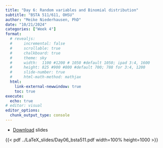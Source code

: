 ```yaml
---
title: "Day 6: Random variables and Binomial distribution"
subtitle: "BSTA 511/611, OHSU"
author: "Meike Niederhausen, PhD"
date: "10/21/2024"
categories: ["Week 4"]
format: 
  # revealjs:
  #     incremental: false
  #     scrollable: true
  #     chalkboard: true
  #     theme: sky
  #     width:  1100 #1200 # 1050 #default 1050; ipad 3:4, 1600
  #     height: 825 #900 #800 #default 700; 788 for 3:4, 1200
  #     slide-number: true
  #     html-math-method: mathjax
  html:
    link-external-newwindow: true
    toc: true
execute:
  echo: true
# editor: visual
editor_options: 
  chunk_output_type: console
---
```



* [Download](../LaTeX_slides/Day06_bsta511.pdf) slides



{{< pdf ../LaTeX_slides/Day06_bsta511.pdf width=100% height=1000 >}}